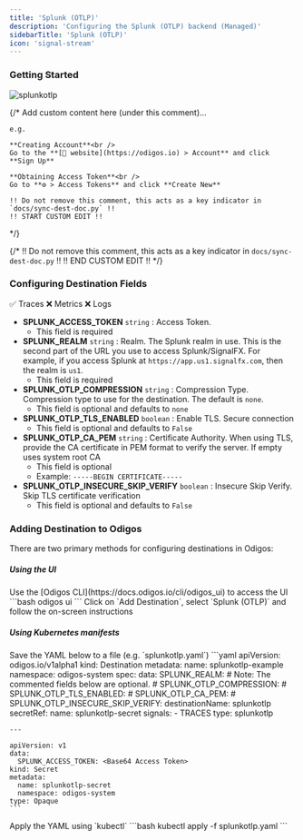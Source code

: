 ```yaml
---
title: 'Splunk (OTLP)'
description: 'Configuring the Splunk (OTLP) backend (Managed)'
sidebarTitle: 'Splunk (OTLP)'
icon: 'signal-stream'
---
```


### Getting Started

<img src="https://d15jtxgb40qetw.cloudfront.net/splunk.svg" alt="splunkotlp" className="not-prose h-20" />

{/*
    Add custom content here (under this comment)...

    e.g.

    **Creating Account**<br />
    Go to the **[🔗 website](https://odigos.io) > Account** and click **Sign Up**

    **Obtaining Access Token**<br />
    Go to **⚙️ > Access Tokens** and click **Create New**

    !! Do not remove this comment, this acts as a key indicator in `docs/sync-dest-doc.py` !!
    !! START CUSTOM EDIT !!
*/}

{/*
    !! Do not remove this comment, this acts as a key indicator in `docs/sync-dest-doc.py` !!
    !! END CUSTOM EDIT !!
*/}

### Configuring Destination Fields

<Accordion title="Supported Signals:">
  ✅ Traces
  ❌ Metrics
  ❌ Logs
</Accordion>

- **SPLUNK_ACCESS_TOKEN** `string` : Access Token.
  - This field is required
- **SPLUNK_REALM** `string` : Realm. The Splunk realm in use. This is the second part of the URL you use to access Splunk/SignalFX. For example, if you access Splunk at `https://app.us1.signalfx.com`, then the realm is `us1`.
  - This field is required
- **SPLUNK_OTLP_COMPRESSION** `string` : Compression Type. Compression type to use for the destination. The default is `none`.
  - This field is optional and defaults to `none`
- **SPLUNK_OTLP_TLS_ENABLED** `boolean` : Enable TLS. Secure connection
  - This field is optional and defaults to `False`
- **SPLUNK_OTLP_CA_PEM** `string` : Certificate Authority. When using TLS, provide the CA certificate in PEM format to verify the server. If empty uses system root CA
  - This field is optional
  - Example: `-----BEGIN CERTIFICATE-----`
- **SPLUNK_OTLP_INSECURE_SKIP_VERIFY** `boolean` : Insecure Skip Verify. Skip TLS certificate verification
  - This field is optional and defaults to `False`

### Adding Destination to Odigos

There are two primary methods for configuring destinations in Odigos:

##### **Using the UI**

<Steps>
  <Step>
    Use the [Odigos CLI](https://docs.odigos.io/cli/odigos_ui) to access the UI
    ```bash
    odigos ui
    ```
  </Step>
  <Step>
    Click on `Add Destination`, select `Splunk (OTLP)` and follow the on-screen instructions
  </Step>
</Steps>

##### **Using Kubernetes manifests**

<Steps>
  <Step>
    Save the YAML below to a file (e.g. `splunkotlp.yaml`)
    ```yaml
    apiVersion: odigos.io/v1alpha1
    kind: Destination
    metadata:
      name: splunkotlp-example
      namespace: odigos-system
    spec:
      data:
        SPLUNK_REALM: <Realm>
        # Note: The commented fields below are optional.
        # SPLUNK_OTLP_COMPRESSION: <Compression Type (default: none) (options: [none, gzip])>
        # SPLUNK_OTLP_TLS_ENABLED: <Enable TLS>
        # SPLUNK_OTLP_CA_PEM: <Certificate Authority>
        # SPLUNK_OTLP_INSECURE_SKIP_VERIFY: <Insecure Skip Verify>
      destinationName: splunkotlp
      secretRef:
        name: splunkotlp-secret
      signals:
      - TRACES
      type: splunkotlp

    ---

    apiVersion: v1
    data:
      SPLUNK_ACCESS_TOKEN: <Base64 Access Token>
    kind: Secret
    metadata:
      name: splunkotlp-secret
      namespace: odigos-system
    type: Opaque
    ```
  </Step>
  <Step>
    Apply the YAML using `kubectl`
    ```bash
    kubectl apply -f splunkotlp.yaml
    ```
  </Step>
</Steps>